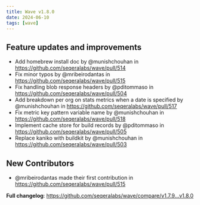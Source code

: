```yaml
---
title: Wave v1.8.0
date: 2024-06-10
tags: [wave]
---
```


## Feature updates and improvements

- Add homebrew install doc by @munishchouhan in https://github.com/seqeralabs/wave/pull/514
- Fix minor typos by @mribeirodantas in https://github.com/seqeralabs/wave/pull/515
- Fix handling blob response headers by @pditommaso in https://github.com/seqeralabs/wave/pull/504
- Add breakdown per org on stats metrics when a date is specified by @munishchouhan in https://github.com/seqeralabs/wave/pull/517
- Fix metric key pattern variable name by @munishchouhan in https://github.com/seqeralabs/wave/pull/518
- Implement cache store for build records by @pditommaso in https://github.com/seqeralabs/wave/pull/505
- Replace kaniko with buildkit by @munishchouhan in https://github.com/seqeralabs/wave/pull/503

## New Contributors

- @mribeirodantas made their first contribution in https://github.com/seqeralabs/wave/pull/515

**Full changelog**: https://github.com/seqeralabs/wave/compare/v1.7.9...v1.8.0
